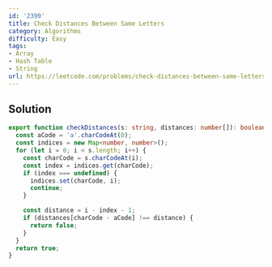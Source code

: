 ```yaml
---
id: '2399'
title: Check Distances Between Same Letters
category: Algorithms
difficulty: Easy
tags:
- Array
- Hash Table
- String
url: https://leetcode.com/problems/check-distances-between-same-letters
---
```


## Solution

```typescript filename="solution.ts" copy
export function checkDistances(s: string, distances: number[]): boolean {
  const aCode = 'a'.charCodeAt(0);
  const indices = new Map<number, number>();
  for (let i = 0; i < s.length; i++) {
    const charCode = s.charCodeAt(i);
    const index = indices.get(charCode);
    if (index === undefined) {
      indices.set(charCode, i);
      continue;
    }

    const distance = i - index - 1;
    if (distances[charCode - aCode] !== distance) {
      return false;
    }
  }
  return true;
}
```

